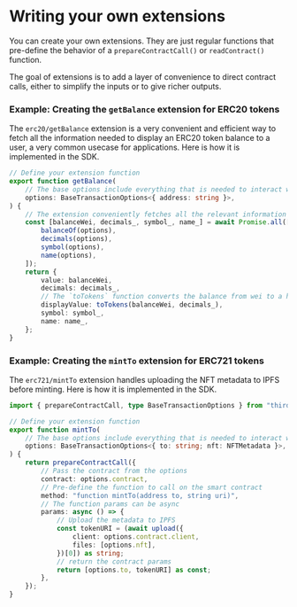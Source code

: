 
# Writing your own extensions

You can create your own extensions. They are just regular functions that pre-define the behavior of a `prepareContractCall()` or `readContract()` function.

The goal of extensions is to add a layer of convenience to direct contract calls, either to simplify the inputs or to give richer outputs.

### Example: Creating the `getBalance` extension for ERC20 tokens

The `erc20/getBalance` extension is a very convenient and efficient way to fetch all the information needed to display an ERC20 token balance to a user, a very common usecase for applications. Here is how it is implemented in the SDK.

```typescript
// Define your extension function
export function getBalance(
	// The base options include everything that is needed to interact with the contract, *except* the specific params for your function, in this case, "address"
	options: BaseTransactionOptions<{ address: string }>,
) {
	// The extension conveniently fetches all the relevant information from the contract to display a readable balance
	const [balanceWei, decimals_, symbol_, name_] = await Promise.all([
		balanceOf(options),
		decimals(options),
		symbol(options),
		name(options),
	]);
	return {
		value: balanceWei,
		decimals: decimals_,
		// The `toTokens` function converts the balance from wei to a human-readable format
		displayValue: toTokens(balanceWei, decimals_),
		symbol: symbol_,
		name: name_,
	};
}
```

### Example: Creating the `mintTo` extension for ERC721 tokens

The `erc721/mintTo` extension handles uploading the NFT metadata to IPFS before minting. Here is how it is implemented in the SDK.

```typescript
import { prepareContractCall, type BaseTransactionOptions } from "thirdweb";

// Define your extension function
export function mintTo(
	// The base options include everything that is needed to interact with the contract, *except* the specific params for your function, in this case "to" and "nft"
	options: BaseTransactionOptions<{ to: string; nft: NFTMetadata }>,
) {
	return prepareContractCall({
		// Pass the contract from the options
		contract: options.contract,
		// Pre-define the function to call on the smart contract
		method: "function mintTo(address to, string uri)",
		// The function params can be async
		params: async () => {
			// Upload the metadata to IPFS
			const tokenURI = (await upload({
				client: options.contract.client,
				files: [options.nft],
			})[0]) as string;
			// return the contract params
			return [options.to, tokenURI] as const;
		},
	});
}
```
